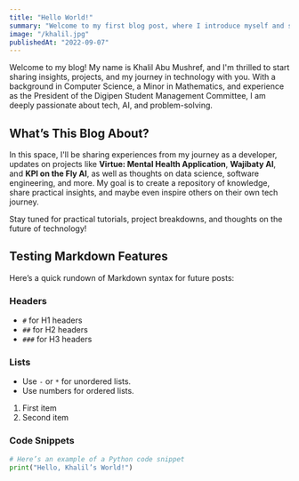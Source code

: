 ```yaml
---
title: "Hello World!"
summary: "Welcome to my first blog post, where I introduce myself and share a bit about my journey and passion for technology."
image: "/khalil.jpg"
publishedAt: "2022-09-07"
---
```


Welcome to my blog! My name is Khalil Abu Mushref, and I'm thrilled to start sharing insights, projects, and my journey in technology with you. With a background in Computer Science, a Minor in Mathematics, and experience as the President of the Digipen Student Management Committee, I am deeply passionate about tech, AI, and problem-solving.

## What’s This Blog About?

In this space, I'll be sharing experiences from my journey as a developer, updates on projects like **Virtue: Mental Health Application**, **Wajibaty AI**, and **KPI on the Fly AI**, as well as thoughts on data science, software engineering, and more. My goal is to create a repository of knowledge, share practical insights, and maybe even inspire others on their own tech journey.

Stay tuned for practical tutorials, project breakdowns, and thoughts on the future of technology!

## Testing Markdown Features

Here’s a quick rundown of Markdown syntax for future posts:

### Headers

- `#` for H1 headers
- `##` for H2 headers
- `###` for H3 headers

### Lists

- Use `-` or `*` for unordered lists.
- Use numbers for ordered lists.

1. First item
2. Second item

### Code Snippets

```python
# Here’s an example of a Python code snippet
print("Hello, Khalil’s World!")
